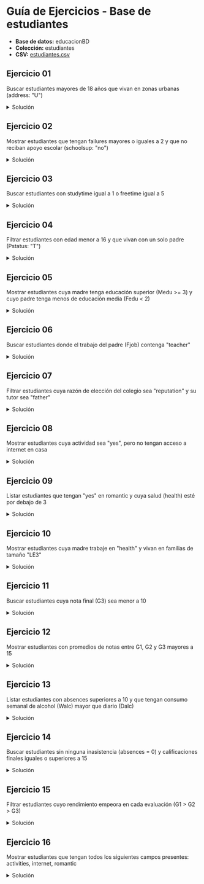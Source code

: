 
# Guía de Ejercicios - Base de estudiantes

- **Base de datos:** educacionBD
- **Colección:** estudiantes
- **CSV:** <a href='/ti3v32/data/estudiantes.csv' target="_blank" rel="noopener noreferrer" className={styles.link}>estudiantes.csv</a>

## Ejercicio 01
Buscar estudiantes mayores de 18 años que vivan en zonas urbanas (address: "U") 

<details>
    <summary style={{color:'red'}}>Solución</summary>
```js
db.estudiantes.find({ 
    age:{$gt:18}, 
    address:"U" 
}) 
```
</details>

## Ejercicio 02
Mostrar estudiantes que tengan failures mayores o iguales a 2 y que no reciban apoyo escolar (schoolsup: "no")

<details>
    <summary style={{color:'red'}}>Solución</summary>
```js
db.estudiantes.find({ 
    failures:{$gte:2}, 
    schoolsup:"no" 
}) 
```
</details>

## Ejercicio 03
Buscar estudiantes con studytime igual a 1 o freetime igual a 5

<details>
    <summary style={{color:'red'}}>Solución</summary>
```js
db.estudiantes.find({ 
    $or: [ 
        {studytime:1}, 
        {freetime:5} 
    ] 
}) 
```
</details>

## Ejercicio 04
Filtrar estudiantes con edad menor a 16 y que vivan con un solo padre (Pstatus: "T")

<details>
    <summary style={{color:'red'}}>Solución</summary>
```js
db.estudiantes.find({ 
    age:{$lt:16}, 
    Pstatus:"T"
})
```
</details>

## Ejercicio 05
Mostrar estudiantes cuya madre tenga educación superior (Medu >= 3) y cuyo padre tenga menos de educación media (Fedu < 2)

<details>
    <summary style={{color:'red'}}>Solución</summary>
```js
db.estudiantes.find({ 
    Medu:{$gte:3}, 
    Fedu:{$lt:2} 
}) 
```
</details>

## Ejercicio 06
Buscar estudiantes donde el trabajo del padre (Fjob) contenga "teacher"

<details>
    <summary style={{color:'red'}}>Solución</summary>
```js
db.estudiantes.find({ Fjob:"teacher" }) 
```
</details>

## Ejercicio 07
Filtrar estudiantes cuya razón de elección del colegio sea "reputation" y su tutor sea "father"

<details>
    <summary style={{color:'red'}}>Solución</summary>
```js
db.estudiantes.find({  
    reason: "reputation", 
    guardian: "father" 
}) 
```
</details>

## Ejercicio 08
Mostrar estudiantes cuya actividad sea "yes", pero no tengan acceso a internet en casa

<details>
    <summary style={{color:'red'}}>Solución</summary>
```js
db.estudiantes.find({ 
    activities:"yes", 
    internet:"no" 
}) 
```
</details>

## Ejercicio 09
Listar estudiantes que tengan "yes" en romantic y cuya salud (health) esté por debajo de 3

<details>
    <summary style={{color:'red'}}>Solución</summary>
```js
db.estudiantes.find({ 
    romantic:"yes", 
    health:{$lt:3} 
}) 
```
</details>

## Ejercicio 10
Mostrar estudiantes cuya madre trabaje en "health" y vivan en familias de tamaño "LE3"

<details>
    <summary style={{color:'red'}}>Solución</summary>
```js
db.estudiantes.find({ 
    Mjob:"health", 
    famsize:"LE3" 
}) 
```
</details>

## Ejercicio 11
Buscar estudiantes cuya nota final (G3) sea menor a 10

<details>
    <summary style={{color:'red'}}>Solución</summary>
```js
db.estudiantes.find({ G3:{$lt:10} }) 
```
</details>

## Ejercicio 12
Mostrar estudiantes con promedios de notas entre G1, G2 y G3 mayores a 15

<details>
    <summary style={{color:'red'}}>Solución</summary>
```js
db.estudiantes.find({
    "$expr": {
        "$gt": [
            { "$divide": [ { "$add": ["$G1", "$G2", "$G3"] }, 3 ] },
            15
        ]
    }
})
```
</details>


## Ejercicio 13
Listar estudiantes con absences superiores a 10 y que tengan consumo semanal de alcohol (Walc) mayor que diario (Dalc)

<details>
    <summary style={{color:'red'}}>Solución</summary>
```js
db.estudiantes.find({
    "$expr": {
        "$and": [
            { "$gt": ["$absences", 10] },
            { "$gt": ["$Walc", "$Dalc"] }
        ]
    }
})
```
</details>

## Ejercicio 14
Buscar estudiantes sin ninguna inasistencia (absences = 0) y calificaciones finales iguales o superiores a 15

<details>
    <summary style={{color:'red'}}>Solución</summary>
```js
db.estudiantes.find({
    "absences": 0,
    "G3": {"$gte": 15}
})
```
</details>

## Ejercicio 15
Filtrar estudiantes cuyo rendimiento empeora en cada evaluación (G1 > G2 > G3)

<details>
    <summary style={{color:'red'}}>Solución</summary>
```js
db.estudiantes.find({
    "$expr": {
        "$and": [
            { "$gt": ["$G1", "$G2"] },
            { "$gt": ["$G2", "$G3"] }
        ]
    }
})
```
</details>

## Ejercicio 16
Mostrar estudiantes que tengan todos los siguientes campos presentes: activities, internet, romantic

<details>
    <summary style={{color:'red'}}>Solución</summary>
```js

```
</details>

## Ejercicio 17
Buscar estudiantes donde no exista el campo nursery

## Ejercicio 18
Filtrar estudiantes con más de 2 fallos (failures) y que además no tengan apoyo familiar (famsup: "no")

## Ejercicio 19
Mostrar estudiantes que tengan como tutor al "mother" y cuyo consumo diario de alcohol (Dalc) sea igual o mayor a 3

## Ejercicio 20
Listar estudiantes que vivan en zona rural (address: "R") y cuya nota final (G3) sea igual a la nota inicial (G1)

